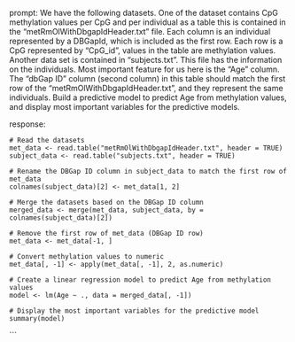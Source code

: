 prompt:
We have the following datasets. One of the dataset contains CpG methylation values per CpG and per individual as a table this is contained in the “metRmOlWithDbgapIdHeader.txt” file. Each column is an individual represented by a DBGapId, which is included as the first row. Each row is a CpG represented by "CpG_id", values in the table are methylation values. Another data set is contained in “subjects.txt”. This file has the information on the individuals. Most important feature for us here is the "Age" column. The "dbGap ID" column (second column) in this table should match the first row of the "metRmOlWithDbgapIdHeader.txt", and they represent the same individuals. Build a predictive model to predict Age from methylation values, and display most important variables for the predictive models. 

response:
```
# Read the datasets
met_data <- read.table("metRmOlWithDbgapIdHeader.txt", header = TRUE)
subject_data <- read.table("subjects.txt", header = TRUE)

# Rename the DBGap ID column in subject_data to match the first row of met_data
colnames(subject_data)[2] <- met_data[1, 2]

# Merge the datasets based on the DBGap ID column
merged_data <- merge(met_data, subject_data, by = colnames(subject_data)[2])

# Remove the first row of met_data (DBGap ID row)
met_data <- met_data[-1, ]

# Convert methylation values to numeric
met_data[, -1] <- apply(met_data[, -1], 2, as.numeric)

# Create a linear regression model to predict Age from methylation values
model <- lm(Age ~ ., data = merged_data[, -1])

# Display the most important variables for the predictive model
summary(model)
```
```
